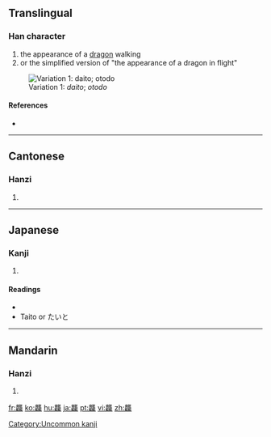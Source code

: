 ==Translingual==

===Han character===
{{Han char|rn=212|rad=龍|as=32|sn=48|four=0121<sub>1</sub>|canj=卜心卜月心 (YPYBP)|ids=⿱[[龍]]+[[龍]][[龍]]}}

# the appearance of a [[dragon]] walking
# or the simplified version of "the appearance of a dragon in flight" 
[[File:Taito 1.png|right|thumb|Variation 1: ''daito''; ''otodo'']]

====References====
* {{Han ref|kx=1537.250|dkj=48845|dj=2078.160|hdz=74806.090|uh=9F98|ud=40856|bh=F9D5|bd=63957}}

----

==Cantonese==

===Hanzi===
{{yue-hanzi|jyut=daap6|y=daap6}}

# {{defn|Cantonese}}

----

==Japanese==

===Kanji===
{{ja-kanji|grade=|rs=龍32}}

# {{defn|Japanese}}

====Readings====
* {{ja-readings|on=[[とう]] (tō)|kun=}}
* Taito or たいと

[[Category:Uncommon kanji]]

----

==Mandarin==

===Hanzi===
{{cmn-hanzi|pin=[[tà]] ([[ta4]])|wg=t'a<sup>4</sup>}}

# {{defn|Mandarin}}

[[fr:龘]]
[[ko:龘]]
[[hu:龘]]
[[ja:龘]]
[[pt:龘]]
[[vi:龘]]
[[zh:龘]]
